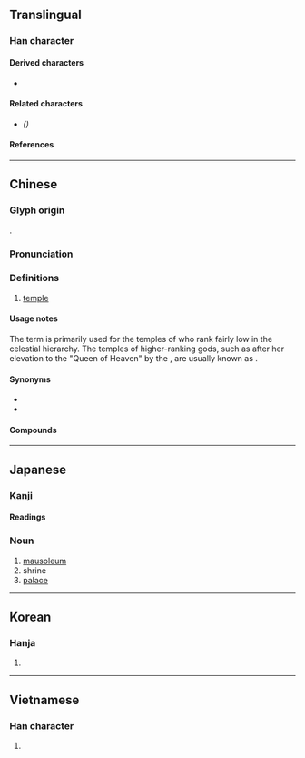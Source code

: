 {{also|庙}}
{{character info/new}}
==Translingual==

===Han character===
{{Han char|rn=53|rad=广|as=12|sn=15|four=00227|canj=IJJB|ids=⿸广朝}}

====Derived characters====
* {{l|mul|[[𫗻]]([[𬳙]])}}

====Related characters====
* {{l|mul|[[庙]]}} ''({{w|Simplified Chinese}})''

====References====
{{Han ref|kx=0350.280|dkj=09489|dj=0662.020|hdz=20901.020|uh=5EDF}}

----

==Chinese==
{{zh-forms|s=庙|alt=庿}}

===Glyph origin===
{{Han etym}}
{{Han compound|广|朝|ls=psc|c1=s|c2=p}}.

===Pronunciation===
{{zh-pron
|m=miào
|m-s=
|dg=мё3
|c=miu6,miu6-2
|c-t=
|g=
|h=pfs=meu
|j=
|md=miêu
|mn=ml:biāu/biō
|mn_note=biāu - literary; biō - vernacular
|mn-t=
|w=3miau
|x=
|mc=y
|oc=y
|cat=n
}}

===Definitions===
{{zh-hanzi}}

# {{lb|zh|architecture|religion}} [[temple]] {{zh-mw|座|間}}

====Usage notes====
The term {{lang|zh|廟}} is primarily used for the temples of {{w|Chinese folk religion|traditional deities}} who rank fairly low in the celestial hierarchy. The temples of higher-ranking gods, such as {{w|Mazu}} after her elevation to the "Queen of Heaven" by the {{w|Qing dynasty}}, are usually known as {{zh-l|宮|palace}}.

====Synonyms====
* {{zh-l|宮}}
* {{zh-l|寺}}

====Compounds====
{{zh-der|廊廟|小廟|廊廟器|廟諱|大廟|告廟|廟令|寢廟|彰化孔廟|五妃廟|廟廷|寺廟|古廟|廟公|宗廟|廟謨|廟堂|廊廟材|廟號|廟享|廟食|仙女廟|原廟|廟堂之器|廟見|廟祝|廟朝|廟會|廟堂文學|廟主|宗廟丘墟|入廟登位|修五臟廟|嶽廟|仙公廟|廟廊之彥|七廟|學廟|家廟|孔子廟|孔廟|太廟|基隆廟口|土地廟|五臟廟|三義廟|岳廟|廟議|城隍廟|廟宇|宮廟|廊廟宰|廟略|武廟|文廟|破廟|祭五臟廟|殘燈末廟|祖廟|百靈廟|玄謀廟算|祔廟|神廟|火燒祆廟|清廟|火神廟|郊廟|關廟|老爺廟|聖廟|關帝廟|顏家廟碑|臺南孔廟|老君廟|開廟|陰廟|郊廟歌辭|陵廟|辭廟|廟頭|龍王廟|高基廟}}

{{zh-cat|Elementary}}

----

==Japanese==

===Kanji===
{{ja-kanji|grade=8|rs=广12}}

====Readings====
{{ja-readings
|goon=みょう
|on=びょう
|kun=たまや-, みたまや-, やしろ-
}}

===Noun===
{{ja-noun|びょう}}

# [[mausoleum]]
# shrine
# [[palace]]

----

==Korean==

===Hanja===
{{ko-hanja|hangeul=묘}}

# {{defn|lang=ko|sort=广12}}

----

==Vietnamese==

===Han character===
{{vi-hantu|[[miếu]], [[mưỡu]], [[méo]], [[miễu]]|rs=广12}}

# {{defn|lang=vi|sort=广12}}